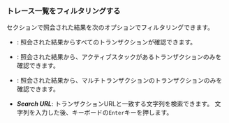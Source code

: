 ### トレース一覧をフィルタリングする

<Cmdname sid="trace_list" className="uitext" />セクションで照会された結果を次のオプションでフィルタリングできます。

<ImgLang img="analysis-hitmap-tx-list-filter.png" desc="TXトレース" />

- <Cmdname sid="view_all" className="uitext" />: 照会された結果からすべてのトランザクションが確認できます。

- <Cmdname sid="active_stack" className="uitext" />: 照会された結果から、アクティブスタックがあるトランザクションのみを確認できます。

- <Cmdname sid="multi_transaction" className="uitext" />: 照会された結果から、マルチトランザクションのトランザクションのみを確認できます。

- ***Search URL***: トランザクションURLと一致する文字列を検索できます。 文字列を入力した後、キーボードの`Enter`キーを押します。
